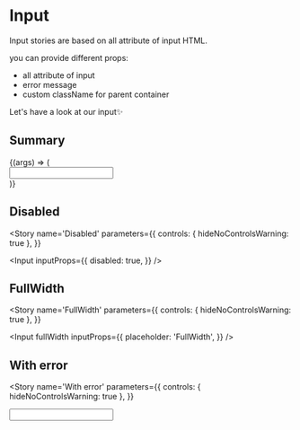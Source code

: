 
<Meta title='Components/Fields/Input' component={Input} />

# Input

Input stories are based on all attribute of input HTML.

you can provide different props:

- all attribute of input
- error message
- custom className for parent container

Let's have a look at our input✨

## Summary

<Canvas>
  <Story
    name='Explorer'
    args={{
      inputProps: {
        placeholder: 'Label',
        disabled: false,
      },
    }}
  >
    {(args) => (
      <div>
        <Input {...args} />
      </div>
    )}
  </Story>
</Canvas>

<ArgsTable of={Input} />

## Disabled

<Story
  name='Disabled'
  parameters={{
    controls: { hideNoControlsWarning: true },
  }}
>
  <Input
    inputProps={{
      disabled: true,
    }}
  />
</Story>

## FullWidth

<Story
  name='FullWidth'
  parameters={{
    controls: { hideNoControlsWarning: true },
  }}
>
  <Input
    fullWidth
    inputProps={{
      placeholder: 'FullWidth',
    }}
  />
</Story>

## With error

<Story
  name='With error'
  parameters={{
    controls: { hideNoControlsWarning: true },
  }}
>
  <Input error='Is field is required' />
</Story>
